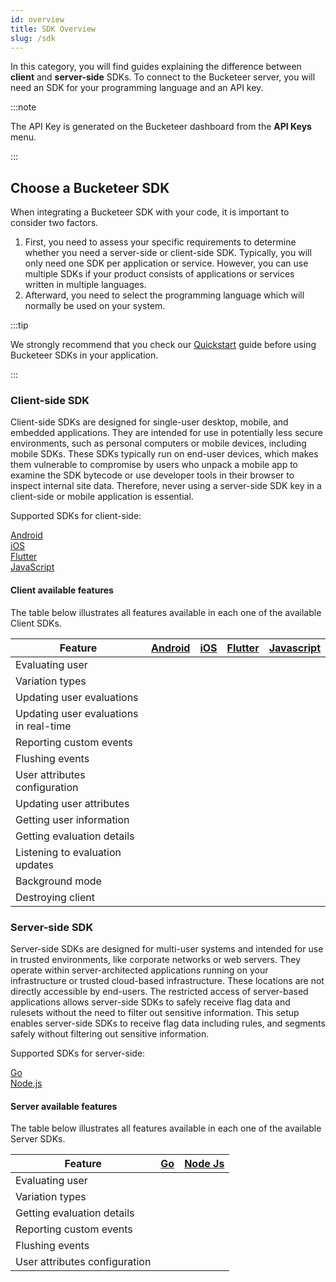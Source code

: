 ```yaml
---
id: overview
title: SDK Overview
slug: /sdk
---
```




In this category, you will find guides explaining the difference between **client** and **server-side** SDKs. To connect to the Bucketeer server, you will need an SDK for your programming language and an API key.

:::note

The API Key is generated on the Bucketeer dashboard from the **API Keys** menu.

:::

## Choose a Bucketeer SDK

When integrating a Bucketeer SDK with your code, it is important to consider two factors.

1. First, you need to assess your specific requirements to determine whether you need a server-side or client-side SDK. Typically, you will only need one SDK per application or service. However, you can use multiple SDKs if your product consists of applications or services written in multiple languages.
2. Afterward, you need to select the programming language which will normally be used on your system.

:::tip

We strongly recommend that you check our [Quickstart](/getting-started/quickstart) guide before using Bucketeer SDKs in your application.

:::

### Client-side SDK

Client-side SDKs are designed for single-user desktop, mobile, and embedded applications. They are intended for use in potentially less secure environments, such as personal computers or mobile devices, including mobile SDKs. These SDKs typically run on end-user devices, which makes them vulnerable to compromise by users who unpack a mobile app to examine the SDK bytecode or use developer tools in their browser to inspect internal site data. Therefore, never using a server-side SDK key in a client-side or mobile application is essential.

Supported SDKs for client-side:


<div className="row" style={{maxWidth: '500px'}}>

  <div className="col--3 text--center">
    <a href="/sdk/client-side/android" className="brand-link">
      <i className="android-icon brand-icon"></i>
      <span>Android</span>
    </a>
  </div>

  <div className="col--3 text--center">
    <a href="/sdk/client-side/ios" className="brand-link">
      <i className="ios-icon brand-icon"></i>
      <span>iOS</span>
    </a>
  </div>

  <div className="col--3 text--center">
    <a href="/sdk/client-side/flutter" className="brand-link">
      <i className="flutter-icon brand-icon"></i>
      <span>Flutter</span>
    </a>
  </div>

  <div className="col--3 text--center">
    <a href="/sdk/client-side/javascript" className="brand-link">
      <i className="javascript-icon brand-icon"></i>
      <span>JavaScript</span>
    </a>
  </div>

</div>

#### Client available features

The table below illustrates all features available in each one of the available Client SDKs.

<div className="sdk-table">
  <table>
    <thead>
      <tr>
        <th>Feature</th>
        <th><a href="/sdk/client-side/android">Android</a> </th>
        <th><a href="/sdk/client-side/ios">iOS</a></th>
        <th><a href="/sdk/client-side/flutter">Flutter</a></th>
        <th><a href="/sdk/client-side/javascript">Javascript</a></th>
      </tr>
    </thead>
    <tbody>
      <tr>
        <td>Evaluating user</td>
        <td><CheckSVG/></td>
        <td><CheckSVG/></td>
        <td><CheckSVG/></td>
        <td><CheckSVG/></td>
      </tr>
      <tr>
        <td>Variation types</td>
        <td><CheckSVG/></td>
        <td><CheckSVG/></td>
        <td><CheckSVG/></td>
        <td><CheckSVG/></td>
      </tr>
      <tr>
        <td>Updating user evaluations</td>
        <td><CheckSVG/></td>
        <td><CheckSVG/></td>
        <td><CheckSVG/></td>
        <td><CheckSVG/></td>
      </tr>
      <tr>
        <td>Updating user evaluations in real-time</td>
        <td><CheckSVG/></td>
        <td><CheckSVG/></td>
        <td><CheckSVG/></td>
        <td><UncheckSVG/></td>
      </tr>
      <tr>
        <td>Reporting custom events</td>
        <td><CheckSVG/></td>
        <td><CheckSVG/></td>
        <td><CheckSVG/></td>
        <td><CheckSVG/></td>
      </tr>
      <tr>
        <td>Flushing events</td>
        <td><CheckSVG/></td>
        <td><CheckSVG/></td>
        <td><CheckSVG/></td>
        <td><CheckSVG/></td>
      </tr>
      <tr>
        <td>User attributes configuration</td>
        <td><CheckSVG/></td>
        <td><CheckSVG/></td>
        <td><CheckSVG/></td>
        <td><CheckSVG/></td>
      </tr>
      <tr>
        <td>Updating user attributes</td>
        <td><CheckSVG/></td>
        <td><CheckSVG/></td>
        <td><CheckSVG/></td>
        <td><CheckSVG/></td>
      </tr>
      <tr>
        <td>Getting user information</td>
        <td><CheckSVG/></td>
        <td><CheckSVG/></td>
        <td><CheckSVG/></td>
        <td><CheckSVG/></td>
      </tr>
      <tr>
        <td>Getting evaluation details</td>
        <td><CheckSVG/></td>
        <td><CheckSVG/></td>
        <td><CheckSVG/></td>
        <td><CheckSVG/></td>
      </tr>
      <tr>
        <td>Listening to evaluation updates</td>
        <td><CheckSVG/></td>
        <td><CheckSVG/></td>
        <td><CheckSVG/></td>
        <td><CheckSVG/></td>
      </tr>
      <tr>
        <td>Background mode</td>
        <td><CheckSVG/></td>
        <td><CheckSVG/></td>
        <td><CheckSVG/></td>
        <td><UncheckSVG/></td>
      </tr>
      <tr>
        <td>Destroying client</td>
        <td><CheckSVG/></td>
        <td><CheckSVG/></td>
        <td><CheckSVG/></td>
        <td><CheckSVG/></td>
      </tr>
    </tbody>
  </table>
</div>

### Server-side SDK

Server-side SDKs are designed for multi-user systems and intended for use in trusted environments, like corporate networks or web servers. They operate within server-architected applications running on your infrastructure or trusted cloud-based infrastructure. These locations are not directly accessible by end-users. The restricted access of server-based applications allows server-side SDKs to safely receive flag data and rulesets without the need to filter out sensitive information. This setup enables server-side SDKs to receive flag data including rules, and segments safely without filtering out sensitive information.

Supported SDKs for server-side:

<div className="row" style={{maxWidth: '500px'}}>

  <div className="col--3 text--center">
    <a href="/sdk/server-side/go" className="brand-link">
      <i className="golang-icon brand-icon"></i>
      <span>Go</span>
    </a>
  </div>

  <div className="col--3 text--center">
    <a href="/sdk/server-side/node-js" className="brand-link">
      <i className="nodejs-icon brand-icon"></i>
      <span>Node.js</span>
    </a>
  </div>

</div>

#### Server available features

The table below illustrates all features available in each one of the available Server SDKs.

<div className="sdk-table">
  <table>
    <thead>
      <tr>
        <th>Feature</th>
        <th><a href='/sdk/server-side/go'>Go</a></th>
        <th><a href='/sdk/server-side/node-js'>Node Js</a></th>
      </tr>
    </thead>
    <tbody>
      <tr>
        <td>Evaluating user</td>
        <td><CheckSVG/></td>
        <td><CheckSVG/></td>
      </tr>
      <tr>
        <td>Variation types</td>
        <td><CheckSVG/></td>
        <td><CheckSVG/></td>
      </tr>
      <tr>
        <td>Getting evaluation details</td>
        <td><CheckSVG/></td>
        <td><CheckSVG/></td>
      </tr>
      <tr>
        <td>Reporting custom events</td>
        <td><CheckSVG/></td>
        <td><CheckSVG/></td>
      </tr>
      <tr>
        <td>Flushing events</td>
        <td><CheckSVG/></td>
        <td><CheckSVG/></td>
      </tr>
      <tr>
        <td>User attributes configuration</td>
        <td><CheckSVG/></td>
        <td><CheckSVG/></td>
      </tr>
    </tbody>
  </table>
</div>